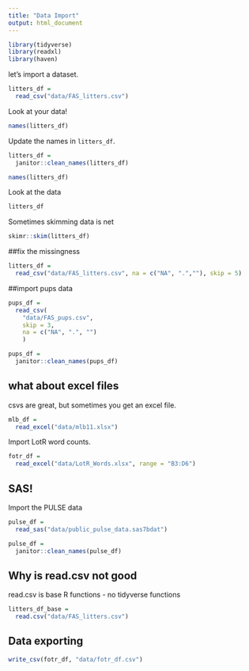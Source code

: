 ```yaml
---
title: "Data Import"
output: html_document
---
```


```r
library(tidyverse)
library(readxl)
library(haven)
```

let's import a dataset. 

```r
litters_df =
  read_csv("data/FAS_litters.csv")
```

Look at your data!

```r
names(litters_df)
```

Update the names in `litters_df`.

```r
litters_df = 
  janitor::clean_names(litters_df)

names(litters_df)
```

Look at the data

```r
litters_df
```

Sometimes skimming data is net

```r
skimr::skim(litters_df)
```


##fix the missingness

```r
litters_df = 
  read_csv("data/FAS_litters.csv", na = c("NA", ".",""), skip = 5)
```


##import pups data 

```r
pups_df = 
  read_csv(
    "data/FAS_pups.csv", 
    skip = 3,
    na = c("NA", ".", "")
    )

pups_df = 
  janitor::clean_names(pups_df)
```

## what about excel files 

csvs are great, but sometimes you get an excel file. 

```r
mlb_df =
  read_excel("data/mlb11.xlsx")
```

Import LotR word counts. 

```r
fotr_df = 
  read_excel("data/LotR_Words.xlsx", range = "B3:D6")
```


## SAS!

Import the PULSE data

```r
pulse_df = 
  read_sas("data/public_pulse_data.sas7bdat")

pulse_df = 
  janitor::clean_names(pulse_df) 
```

## Why is read.csv not good 
read.csv is base R functions - no tidyverse functions
```r
litters_df_base = 
  read.csv("data/FAS_litters.csv")
```

## Data exporting

```r
write_csv(fotr_df, "data/fotr_df.csv")
```

